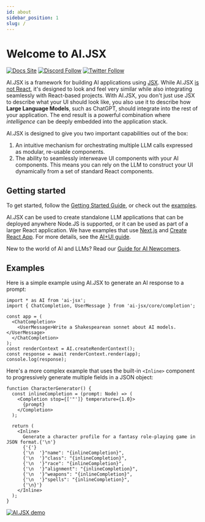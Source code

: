 ```yaml
---
id: about
sidebar_position: 1
slug: /
---
```


# Welcome to AI.JSX

[![Docs Site](https://img.shields.io/badge/Docs%20Site-docs.ai--jsx.com-orange)](https://docs.ai-jsx.com)
[![Discord Follow](https://dcbadge.vercel.app/api/server/MsKAeKF8kU?style=flat)](https://discord.gg/MsKAeKF8kU)
[![Twitter Follow](https://img.shields.io/twitter/follow/fixieai?style=social)](https://twitter.com/fixieai)

AI.JSX is a framework for building AI applications using
[JSX](https://react.dev/learn/writing-markup-with-jsx). While AI.JSX [is not React](https://docs.ai-jsx.com/is-it-react), it's designed to look and feel very similar while also integrating seamlessly with React-based projects. With AI.JSX,
you don't just use JSX to describe what your UI should look like,
you also use it to describe how **Large Language Models**, such as
ChatGPT, should integrate into the rest of your application. The
end result is a powerful combination where _intelligence_ can be
deeply embedded into the application stack.

AI.JSX is designed to give you two important capabilities out of the box:

1. An intuitive mechanism for orchestrating multiple LLM calls
   expressed as modular, re-usable components.
1. The ability to seamlessly interweave UI components with your AI components. This
   means you can rely on the LLM to construct your UI dynamically from
   a set of standard React components.

## Getting started

To get started, follow the [Getting Started Guide](./getting-started), or check out the
[examples](https://github.com/fixie-ai/ai-jsx/tree/main/packages/examples).

AI.JSX can be used to create standalone LLM applications that can
be deployed anywhere Node.JS is supported, or it can be used as
part of a larger React application. We have examples that use
[Next.js](https://github.com/fixie-ai/ai-jsx/tree/main/packages/nextjs-demo)
and [Create React
App](https://github.com/fixie-ai/ai-jsx/tree/main/packages/create-react-app-demo).
For more details, see the [AI+UI guide](./guides/ai-ui).

New to the world of AI and LLMs? Read our [Guide for AI
Newcomers](https://docs.ai-jsx.com/guides/brand-new).

## Examples

Here is a simple example using AI.JSX to generate an AI response to a prompt:

```tsx
import * as AI from 'ai-jsx';
import { ChatCompletion, UserMessage } from 'ai-jsx/core/completion';

const app = (
  <ChatCompletion>
    <UserMessage>Write a Shakespearean sonnet about AI models.</UserMessage>
  </ChatCompletion>
);
const renderContext = AI.createRenderContext();
const response = await renderContext.render(app);
console.log(response);
```

Here's a more complex example that uses the built-in `<Inline>` component to progressively
generate multiple fields in a JSON object:

```tsx
function CharacterGenerator() {
  const inlineCompletion = (prompt: Node) => (
    <Completion stop={['"']} temperature={1.0}>
      {prompt}
    </Completion>
  );

  return (
    <Inline>
      Generate a character profile for a fantasy role-playing game in JSON format.{'\n'}
      {'{'}
      {'\n  '}"name": "{inlineCompletion}",
      {'\n  '}"class": "{inlineCompletion}",
      {'\n  '}"race": "{inlineCompletion}",
      {'\n  '}"alignment": "{inlineCompletion}",
      {'\n  '}"weapons": "{inlineCompletion}",
      {'\n  '}"spells": "{inlineCompletion}",
      {'\n}'}
    </Inline>
  );
}
```

[![AI.JSX demo](https://asciinema.org/a/m08ORXH8AdcmV8gA95d6UYJzW.svg)](https://asciinema.org/a/m08ORXH8AdcmV8gA95d6UYJzW)
